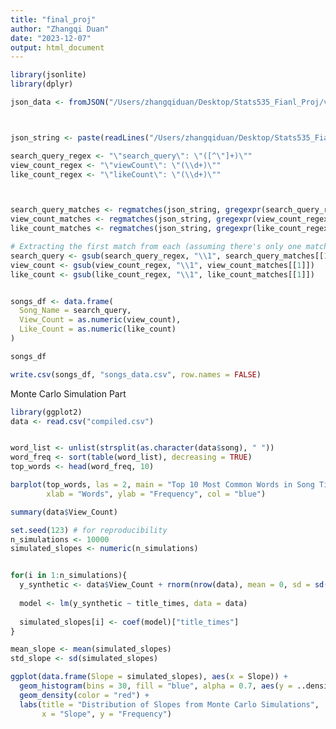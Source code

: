 ```yaml
---
title: "final_proj"
author: "Zhangqi Duan"
date: "2023-12-07"
output: html_document
---
```


```r
library(jsonlite)
library(dplyr)
```

```r

json_data <- fromJSON("/Users/zhangqiduan/Desktop/Stats535_Fianl_Proj/video_details.json")



json_string <- paste(readLines("/Users/zhangqiduan/Desktop/Stats535_Fianl_Proj/video_details.json"), collapse = "")
```



```r
search_query_regex <- "\"search_query\": \"([^\"]+)\""
view_count_regex <- "\"viewCount\": \"(\\d+)\""
like_count_regex <- "\"likeCount\": \"(\\d+)\""



search_query_matches <- regmatches(json_string, gregexpr(search_query_regex, json_string, perl = TRUE))
view_count_matches <- regmatches(json_string, gregexpr(view_count_regex, json_string, perl = TRUE))
like_count_matches <- regmatches(json_string, gregexpr(like_count_regex, json_string, perl = TRUE))

# Extracting the first match from each (assuming there's only one match per type in the string)
search_query <- gsub(search_query_regex, "\\1", search_query_matches[[1]])
view_count <- gsub(view_count_regex, "\\1", view_count_matches[[1]])
like_count <- gsub(like_count_regex, "\\1", like_count_matches[[1]])



```


```r
songs_df <- data.frame(
  Song_Name = search_query,
  View_Count = as.numeric(view_count),
  Like_Count = as.numeric(like_count)
)

songs_df


```
```r

write.csv(songs_df, "songs_data.csv", row.names = FALSE)
```


Monte Carlo Simulation Part
```r
library(ggplot2)
data <- read.csv("compiled.csv")


word_list <- unlist(strsplit(as.character(data$song), " "))
word_freq <- sort(table(word_list), decreasing = TRUE)
top_words <- head(word_freq, 10)

barplot(top_words, las = 2, main = "Top 10 Most Common Words in Song Titles", 
        xlab = "Words", ylab = "Frequency", col = "blue")
```

```r
summary(data$View_Count)

set.seed(123) # for reproducibility
n_simulations <- 10000
simulated_slopes <- numeric(n_simulations)


for(i in 1:n_simulations){
  y_synthetic <- data$View_Count + rnorm(nrow(data), mean = 0, sd = sd(data$View_Count))
  
  model <- lm(y_synthetic ~ title_times, data = data)
  
  simulated_slopes[i] <- coef(model)["title_times"]
}

mean_slope <- mean(simulated_slopes)
std_slope <- sd(simulated_slopes)
```



```r
ggplot(data.frame(Slope = simulated_slopes), aes(x = Slope)) +
  geom_histogram(bins = 30, fill = "blue", alpha = 0.7, aes(y = ..density..)) +
  geom_density(color = "red") +
  labs(title = "Distribution of Slopes from Monte Carlo Simulations",
       x = "Slope", y = "Frequency")

```